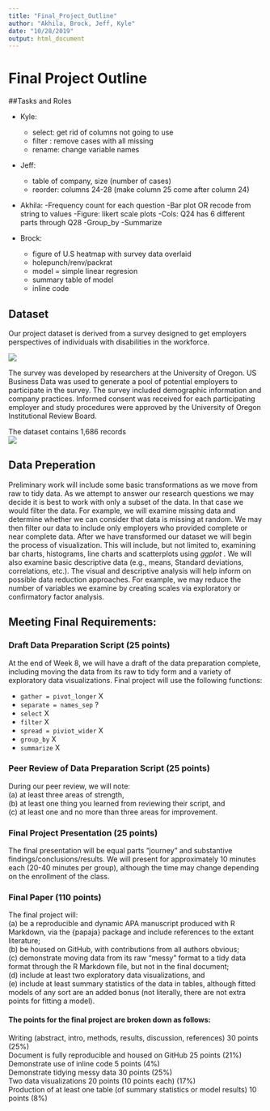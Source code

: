 ```yaml
---
title: "Final_Project_Outline"
author: "Akhila, Brock, Jeff, Kyle"
date: "10/28/2019"
output: html_document
---
```

# Final Project Outline

##Tasks and Roles

- Kyle:
  - select: get rid of columns not going to use 
  - filter : remove cases with all missing
  - rename: change variable names 
  
- Jeff:
  - table of company, size (number of cases)
  - reorder: columns 24-28 (make column 25 come after column 24)

- Akhila:
  -Frequency count for each question
  -Bar plot OR recode from string to values
  -Figure: likert scale plots
  -Cols: Q24 has 6 different parts through Q28
  -Group_by
  -Summarize

- Brock:
  - figure of U.S heatmap with survey data overlaid
  - holepunch/renv/packrat
  - model = simple linear regresion
  - summary table of model
  - inline code

## Dataset

Our project dataset is derived from a survey designed to get employers
perspectives of individuals with disabilities in the workforce. 

![](Figures/survey_shot.png)

The survey was developed by researchers at the University of Oregon. US Business
Data was used to generate a pool of potential employers to participate in the
survey. The survey included demographic information and company practices.
Informed consent was received for each participating employer and study
procedures were approved by the University of Oregon Institutional Review Board.

The dataset contains 1,686 records  
![](Figures/data_shot.png)

## Data Preperation

Preliminary work will include some basic transformations as we move from raw to
tidy data. As we attempt to answer our research questions we may decide it is
best to work with only a subset of the data. In that case we would filter the
data. For example, we will examine missing data and determine whether we can
consider that data is missing at random. We may then filter our data to include
only employers who provided complete or near complete data. After we have
transformed our dataset we will begin the process of visualization. This will
include, but not limited to, examining bar charts, histograms, line charts and
scatterplots using _ggplot_ . We will also examine basic descriptive data (e.g.,
means, Standard deviations, correlations, etc.). The visual and descriptive
analysis will help inform on possible data reduction approaches. For example, we
may reduce the number of variables we examine by creating scales via exploratory
or confirmatory factor analysis.

## Meeting Final Requirements:

### Draft Data Preparation Script (25 points)
At the end of Week 8, we will have a draft of the data preparation complete,
including moving the data from its raw to tidy form and a variety of exploratory
data visualizations. Final project will use the following functions:  

* `gather = pivot_longer` X
* `separate = names_sep` ?
* `select` X
* `filter` X
* `spread = piviot_wider` X
* `group_by` X
* `summarize` X

### Peer Review of Data Preparation Script (25 points)
During our peer review, we will note:  
(a) at least three areas of strength,  
(b) at least one thing you learned from reviewing their script, and  
(c) at least one and no more than three areas for improvement.  

### Final Project Presentation (25 points)
The final presentation will be equal parts “journey” and substantive
findings/conclusions/results. We will present for approximately
10 minutes each (20-40 minutes per group), although the time may change
depending on the enrollment of the class.

### Final Paper (110 points)
The final project will:  
(a) be a reproducible and dynamic APA manuscript
produced with R Markdown, via the {papaja} package and include references to the
extant literature;  
(b) be housed on GitHub, with contributions from all authors
obvious;   
(c) demonstrate moving data from its raw “messy” format to a tidy data
format through the R Markdown file, but not in the final document;   
(d) include at least two exploratory data visualizations, and   
(e) include at least summary statistics of the data in tables, although fitted 
models of any sort are an added bonus (not literally, there are not extra points
for fitting a model).

#### The points for the final project are broken down as follows: 
Writing (abstract, intro, methods, results, discussion, references) 30 points (25%)   
Document is fully reproducible and housed on GitHub 25 points (21%)   
Demonstrate use of inline code 5 points (4%)  
Demonstrate tidying messy data 30 points (25%)   
Two data visualizations 20 points (10 points each) (17%)   
Production of at least one table (of summary statistics or model results) 10 points (8%)  